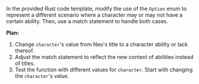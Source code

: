 In the provided Rust code template, modify the use of the `Option` enum to represent a different scenario where a character may or may not have a certain ability. Then, use a match statement to handle both cases.



**Plan:**
1. Change `character`'s value from Neo's title to a character ability or lack thereof.
2. Adjust the match statement to reflect the new context of abilities instead of titles.
3. Test the function with different values for `character`. Start with changing the `character`'s value.